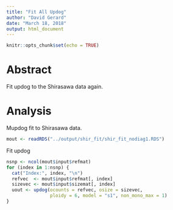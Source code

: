 ---
title: "Fit All Updog"
author: "David Gerard"
date: "March 18, 2018"
output: html_document
---

```{r setup, include=FALSE}
knitr::opts_chunk$set(echo = TRUE)
```

# Abstract

Fit updog to the Shirasawa data again.

# Analysis

Mupdog fit to Shirasawa data.
```{r}
mout <- readRDS("../output/shir_fit/shir_fit_nodiag1.RDS")
```

Fit updog
```{r}
nsnp <- ncol(mout$input$refmat)
for (index in 1:nsnp) {
  cat("Index:", index, "\n")
  refvec  <- mout$input$refmat[, index]
  sizevec <- mout$input$sizemat[, index]
  uout <- updog(ocounts = refvec, osize = sizevec, 
                ploidy = 6, model = "s1", non_mono_max = 1)
}
```


